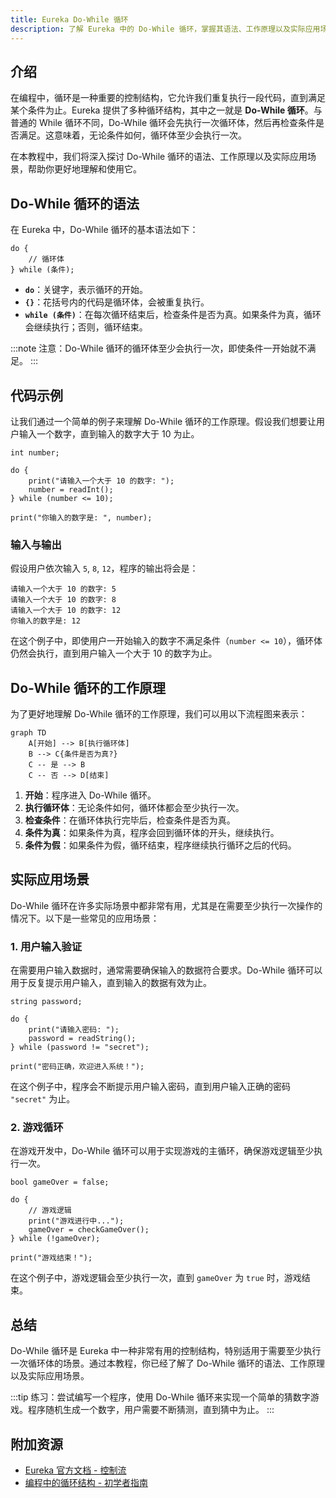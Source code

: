 ```yaml
---
title: Eureka Do-While 循环
description: 了解 Eureka 中的 Do-While 循环，掌握其语法、工作原理以及实际应用场景。
---
```


## 介绍

在编程中，循环是一种重要的控制结构，它允许我们重复执行一段代码，直到满足某个条件为止。Eureka 提供了多种循环结构，其中之一就是 **Do-While 循环**。与普通的 While 循环不同，Do-While 循环会先执行一次循环体，然后再检查条件是否满足。这意味着，无论条件如何，循环体至少会执行一次。

在本教程中，我们将深入探讨 Do-While 循环的语法、工作原理以及实际应用场景，帮助你更好地理解和使用它。

## Do-While 循环的语法

在 Eureka 中，Do-While 循环的基本语法如下：

```eureka
do {
    // 循环体
} while (条件);
```

- **`do`**：关键字，表示循环的开始。
- **`{}`**：花括号内的代码是循环体，会被重复执行。
- **`while (条件)`**：在每次循环结束后，检查条件是否为真。如果条件为真，循环会继续执行；否则，循环结束。

:::note
注意：Do-While 循环的循环体至少会执行一次，即使条件一开始就不满足。
:::

## 代码示例

让我们通过一个简单的例子来理解 Do-While 循环的工作原理。假设我们想要让用户输入一个数字，直到输入的数字大于 10 为止。

```eureka
int number;

do {
    print("请输入一个大于 10 的数字: ");
    number = readInt();
} while (number <= 10);

print("你输入的数字是: ", number);
```

### 输入与输出

假设用户依次输入 `5`, `8`, `12`，程序的输出将会是：

```
请输入一个大于 10 的数字: 5
请输入一个大于 10 的数字: 8
请输入一个大于 10 的数字: 12
你输入的数字是: 12
```

在这个例子中，即使用户一开始输入的数字不满足条件（`number <= 10`），循环体仍然会执行，直到用户输入一个大于 10 的数字为止。

## Do-While 循环的工作原理

为了更好地理解 Do-While 循环的工作原理，我们可以用以下流程图来表示：

```mermaid
graph TD
    A[开始] --> B[执行循环体]
    B --> C{条件是否为真?}
    C -- 是 --> B
    C -- 否 --> D[结束]
```

1. **开始**：程序进入 Do-While 循环。
2. **执行循环体**：无论条件如何，循环体都会至少执行一次。
3. **检查条件**：在循环体执行完毕后，检查条件是否为真。
4. **条件为真**：如果条件为真，程序会回到循环体的开头，继续执行。
5. **条件为假**：如果条件为假，循环结束，程序继续执行循环之后的代码。

## 实际应用场景

Do-While 循环在许多实际场景中都非常有用，尤其是在需要至少执行一次操作的情况下。以下是一些常见的应用场景：

### 1. 用户输入验证

在需要用户输入数据时，通常需要确保输入的数据符合要求。Do-While 循环可以用于反复提示用户输入，直到输入的数据有效为止。

```eureka
string password;

do {
    print("请输入密码: ");
    password = readString();
} while (password != "secret");

print("密码正确，欢迎进入系统！");
```

在这个例子中，程序会不断提示用户输入密码，直到用户输入正确的密码 `"secret"` 为止。

### 2. 游戏循环

在游戏开发中，Do-While 循环可以用于实现游戏的主循环，确保游戏逻辑至少执行一次。

```eureka
bool gameOver = false;

do {
    // 游戏逻辑
    print("游戏进行中...");
    gameOver = checkGameOver();
} while (!gameOver);

print("游戏结束！");
```

在这个例子中，游戏逻辑会至少执行一次，直到 `gameOver` 为 `true` 时，游戏结束。

## 总结

Do-While 循环是 Eureka 中一种非常有用的控制结构，特别适用于需要至少执行一次循环体的场景。通过本教程，你已经了解了 Do-While 循环的语法、工作原理以及实际应用场景。

:::tip
练习：尝试编写一个程序，使用 Do-While 循环来实现一个简单的猜数字游戏。程序随机生成一个数字，用户需要不断猜测，直到猜中为止。
:::

## 附加资源

- [Eureka 官方文档 - 控制流](https://eureka-lang.org/docs/control-flow)
- [编程中的循环结构 - 初学者指南](https://example.com/loops-for-beginners)
